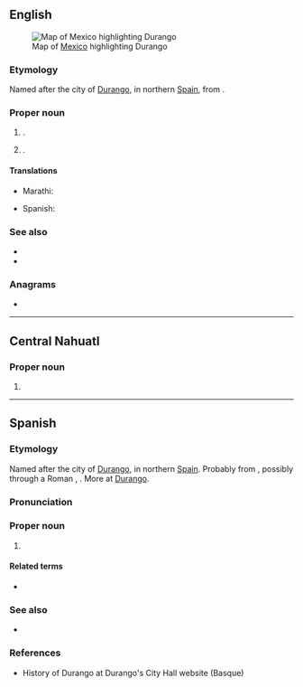 ==English==
[[File:Mexico map, MX-DUR.svg|thumb|Map of [[Mexico]] highlighting Durango]]

===Etymology===
Named after the city of [[w:Durango, Biscay|Durango]], in northern [[Spain]], from {{der|en|eu|Duranco}}.

===Proper noun===
{{en-proper noun}}

# {{place|en|state|c/Mexico}}.
# {{place|en|city/county seat|co/La Plata County|s/Colorado|c/USA}}.

====Translations====
{{trans-top|state of Mexico}}
* Marathi: {{t|mr|दुरांगो|n}}
{{trans-mid}}
* Spanish: {{t+|es|Durango|m}}
{{trans-bottom}}

===See also===
* {{pedialite}}
* {{pedia|Durango (disambiguation)}}

===Anagrams===
* {{anagrams|en|a=adgnoru|Garduno|Guadron|aground|on guard}}

----

==Central Nahuatl==

===Proper noun===
{{head|nhn|proper noun}}

# {{place|nhn|state|c/Mexico|t=Durango}}

----

==Spanish==

===Etymology===
Named after the city of [[w:Durango, Biscay|Durango]], in northern [[Spain]].  Probably from {{der|es|eu|Duranco}}, possibly through a Roman {{m|en|fundus}}, {{der|es|LL.|Turanicus}}.  More at [[w:Durango, Spain#Etymology|Durango]].

===Pronunciation===
{{es-IPA}}

===Proper noun===
{{es-proper noun|m}}

# {{place|es|state|c/Mexico}}

====Related terms====
* {{l|es|duranguense}}

===See also===
* {{pedialite|lang=es}}

===References===
* History of Durango at Durango's City Hall website (Basque)
